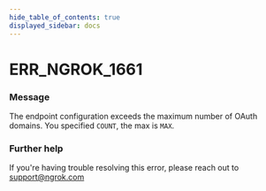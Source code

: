 ```yaml
---
hide_table_of_contents: true
displayed_sidebar: docs
---
```



# ERR_NGROK_1661

### Message

The endpoint configuration exceeds the maximum number of OAuth domains. You specified `COUNT`, the max is `MAX`.

<ErrorDetails error="err_ngrok_1661" />

### Further help

If you're having trouble resolving this error, please reach out to [support@ngrok.com](mailto:support@ngrok.com?subject=Help%20with%20ERR_NGROK_1661)


